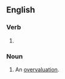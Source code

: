 ==English==

===Verb===
{{head|en|verb form}}

# {{present participle of|en|overvalue|nocat=1}}

===Noun===
{{en-noun}}

# An [[overvaluation]].